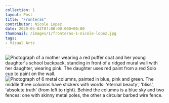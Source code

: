 ---
collection: 1
layout: Post
title: "Fronteras"
contributor: Nicole Lopez
date: 2020-05-02T07:00:00.000+00:00
thumbnail: /images/1/fronteras-1-nicole-lopez.jpg
tags: 
- Visual Arts
---
<div class="center">
    <img src="/images/1/fronteras-1-nicole-lopez.jpg" 
        alt="Photograph of a mother wearing a red puffer coat and her young daughter's school backpack, standing in front of a ridged mural wall with her daughter, wearing pink. The daughter uses red paint from a red Solo cup to paint on the wall." />
</div>

<div class="center">
    <img src="/images/1/fronteras-2-nicole-lopez.jpg" 
        alt="Photograph of 6 metal columns, painted in blue, pink and green. The middle three columns have stickers with words: 'eternal beauty', 'bliss', 'absolute truth' (from left to right). Behind the columns is a blue sky and two fences: one with skinny metal poles, the other a circular barbed wire fence." />
</div>